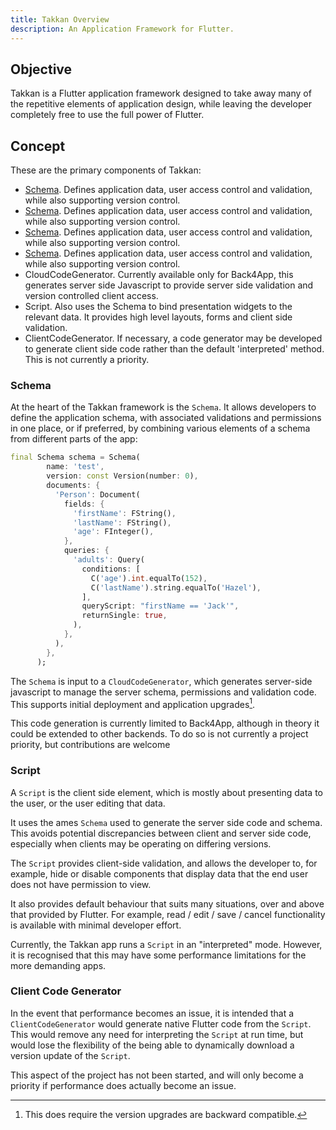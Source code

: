 ```yaml
---
title: Takkan Overview
description: An Application Framework for Flutter.
---
```


## Objective

Takkan is a Flutter application framework designed to take away many of the repetitive elements of application design, while leaving the developer completely free to use the full power of Flutter.


## Concept

These are the primary components of Takkan:

- [Schema](/schema/schema.md).  Defines application data, user access control and validation, while also supporting version control.
- [Schema](../schema/schema.md).  Defines application data, user access control and validation, while also supporting version control.
- [Schema](/schema/schema).  Defines application data, user access control and validation, while also supporting version control.
- [Schema](../schema/schema).  Defines application data, user access control and validation, while also supporting version control.
- CloudCodeGenerator.  Currently available only for Back4App, this generates server side Javascript to provide server side validation and version controlled client access.
- Script. Also uses the Schema to bind presentation widgets to the relevant data.  It provides high level layouts, forms and client side validation.
- ClientCodeGenerator.  If necessary, a code generator may be developed to generate client side code rather than the default 'interpreted' method.  This is not currently a priority.

### Schema

At the heart of the Takkan framework is the `Schema`.  It allows developers to define the application schema, with associated validations and permissions in one place, or if preferred, by combining various elements of a schema from different parts of the app:

```dart
final Schema schema = Schema(
        name: 'test',
        version: const Version(number: 0),
        documents: {
          'Person': Document(
            fields: {
              'firstName': FString(),
              'lastName': FString(),
              'age': FInteger(),
            },
            queries: {
              'adults': Query(
                conditions: [
                  C('age').int.equalTo(152),
                  C('lastName').string.equalTo('Hazel'),
                ],
                queryScript: "firstName == 'Jack'",
                returnSingle: true,
              ),
            },
          ),
        },
      );
```

The `Schema` is input to a `CloudCodeGenerator`, which generates server-side javascript to manage the server schema, permissions and validation code.  This supports initial deployment and application upgrades[^1].

<Info>This code generation is currently limited to Back4App, although in theory it could be extended to other backends.  To do so is not currently a project priority, but contributions are welcome</Info>

### Script

A `Script` is the client side element, which is mostly about presenting data to the user, or the user editing that data.

It uses the ames `Schema` used to generate the server side code and schema. This avoids potential discrepancies between client and server side code, especially when clients may be operating on differing versions.

The `Script` provides client-side validation, and allows the developer to, for example, hide or disable components that display data that the end user does not have permission to view.

It also provides default behaviour that suits many situations, over and above that provided by Flutter.  For example, read / edit / save / cancel functionality is available with minimal developer effort.

Currently, the Takkan app runs a `Script` in an "interpreted" mode.  However, it is recognised that this may have some performance limitations for the more demanding apps.

### Client Code Generator

In the event that performance becomes an issue, it is intended that a `ClientCodeGenerator` would generate native Flutter code from the `Script`.  This would remove any need for interpreting the `Script` at run time, but would lose the flexibility of the being able to dynamically download a version update of the `Script`.

This aspect of the project has not been started, and will only become a priority if performance does actually become an issue.


[^1]: This does require the version upgrades are backward compatible.

